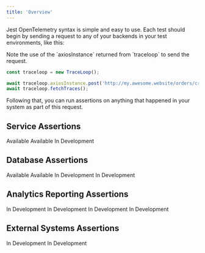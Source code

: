 ```yaml
---
title: 'Overview'
---
```


Jest OpenTelemetry syntax is simple and easy to use.
Each test should begin by sending a request to any of your backends in your test environments, like this:

<Note>
  Note the use of the `axiosInstance` returned from `traceloop` to send the
  request.
</Note>

```js
const traceloop = new TraceLoop();

await traceloop.axiosInstance.post('http://my.awesome.website/orders/create');
await traceloop.fetchTraces();
```

Following that, you can run assertions on anything that happened in your system as part of this request.

## Service Assertions

<CardGroup cols={3}>
  <Card title="REST" icon="server" href="/jest-otel/syntax/services-rest">
    Available
  </Card>
  <Card title="GRPC / Protobuf" icon="ethernet" href="/jest-otel/syntax/services-grpc">
    Available
  </Card>
  <Card title="GraphQL" icon="chart-radar">
    In Development
  </Card>
</CardGroup>

## Database Assertions

<CardGroup cols={3}>
  <Card title="PostgreSQL" icon="database" href="/jest-otel/syntax/db-pg">
    Available
  </Card>
  <Card title="Redis" icon="database" href="/jest-otel/syntax/db-redis">
    Available
  </Card>
  <Card title="MongoDB" icon="database">
    In Development
  </Card>
  <Card title="S3" icon="files">
    In Development
  </Card>
</CardGroup>

## Analytics Reporting Assertions

<CardGroup cols={3}>
  <Card title="Segment" icon="chart-network">
    In Development
  </Card>
  <Card title="Snowflake" icon="snowflake">
    In Development
  </Card>
  <Card title="BigQuery" icon="chart-mixed">
    In Development
  </Card>
  <Card title="Posthog" icon="chart-user">
    In Development
  </Card>
</CardGroup>

## External Systems Assertions

<CardGroup cols={3}>
  <Card title="SendGrid" icon="envelope">
    In Development
  </Card>
  <Card title="Stripe" icon="stripe-S">
    In Development
  </Card>
</CardGroup>
